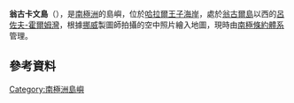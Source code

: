 {{Coord|69|1|S|39|27|E||display=title}}

'''翁古卡文島'''（{{lang-nn|Ongulkalven}}），是[[南極洲|南極洲]]的島嶼，位於[[哈拉爾王子海岸|哈拉爾王子海岸]]，處於[[翁古爾島|翁古爾島]]以西的[[呂佐夫-霍爾姆灣|呂佐夫-霍爾姆灣]]，根據[[挪威|挪威]]製圖師拍攝的空中照片繪入地圖，現時由[[南極條約體系|南極條約體系]]管理。

==參考資料==
{{usgs-gazetteer}}

{{Antarctica-geo-stub}}
[[Category:南極洲島嶼|Category:南極洲島嶼]]